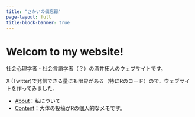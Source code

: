 ```yaml
---
title: "さかいの備忘録"
page-layout: full
title-block-banner: true
---
```


# Welcom to my website!
社会心理学者・社会言語学者（？）の酒井拓人のウェブサイトです。

X (Twitter)で発信できる量にも限界がある（特にRのコード）ので、ウェブサイトを作ってみました。

- [About](/about.qmd)：私について
- [Content](/content.qmd)：大体の投稿がRの個人的なメモです。

